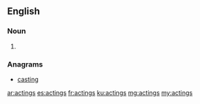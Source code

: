 ==English==

===Noun===
{{head|en|noun plural form}}

# {{plural of|acting|lang=en}}

===Anagrams===
* [[casting#English|casting]]

[[ar:actings]]
[[es:actings]]
[[fr:actings]]
[[ku:actings]]
[[mg:actings]]
[[my:actings]]